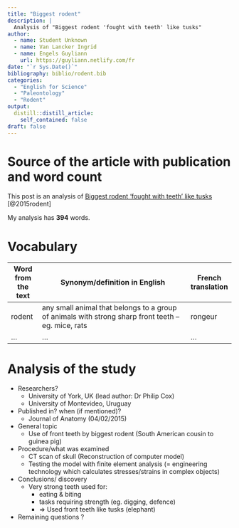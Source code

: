 ```yaml
---
title: "Biggest rodent"
description: |
  Analysis of "Biggest rodent 'fought with teeth' like tusks"
author:
  - name: Student Unknown
  - name: Van Lancker Ingrid
  - name: Engels Guyliann
    url: https://guyliann.netlify.com/fr
date: "`r Sys.Date()`"
bibliography: biblio/rodent.bib
categories:
  - "English for Science"
  - "Paleontology"
  - "Rodent"
output:
  distill::distill_article:
    self_contained: false
draft: false
---
```


# Source of the article with publication and word count

This post is an analysis of [Biggest rodent 'fought with teeth' like tusks](https://www.bbc.com/news/science-environment-31111843) [@2015rodent]

My analysis has **394** words.

# Vocabulary

| Word from the text | Synonym/definition in English | French translation |
|--------------------|----------------------------------------------------------------------------------------------------|--------------------|
| rodent | any small animal that belongs to a group of animals with strong sharp front teeth – eg. mice, rats | rongeur |
| ... | ... | ... |

# Analysis of the study

- Researchers? 
    + University of York, UK (lead author: Dr Philip Cox)
    + University of Montevideo, Uruguay

- Published in? when (if mentioned)?
    + Journal of Anatomy (04/02/2015) 

- General topic
    + Use of front teeth by biggest rodent (South American cousin to guinea pig) 
- Procedure/what was examined
    + CT scan of skull (Reconstruction of computer model)
    + Testing the model with finite element analysis (= engineering technology which calculates stresses/strains in complex objects)
    
- Conclusions/ discovery
    + Very strong teeth used for:
         + eating & biting
         + tasks requiring strength (eg. digging, defence)
         + => Used front teeth like tusks  (elephant)

- Remaining questions ? 







